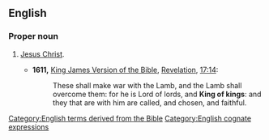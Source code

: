 ==English==

===Proper noun===
{{en-proper noun|head=[[king|King]] [[of]] [[king|King]]s}}

# {{context|Christianity|lang=en}} [[Jesus Christ]].
#* '''1611,''' [[w:King James Version of the Bible|King James Version of the Bible]], [[w:Book of Revelation|Revelation]], [[s:Bible (King James)/Revelation#Chapter 17|17:14]]:
#*: These shall make war with the Lamb, and the Lamb shall overcome them: for he is Lord of lords, and '''King of kings''': and they that are with him are called, and chosen, and faithful.

[[Category:English terms derived from the Bible]]
[[Category:English cognate expressions]]